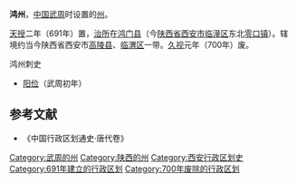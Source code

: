 '''鸿州'''，[[中国|中国]][[武周|武周]]时设置的[[州|州]]。

[[天授_(武周)|天授]]二年（691年）置，[[治所|治所]]在[[鸿门县|鸿门县]]（今[[陕西省|陕西省]][[西安市|西安市]][[临潼区|临潼区]]东北[[零口镇|零口镇]]）。辖境约当今陕西省西安市[[高陵县|高陵县]]、[[临渭区|临渭区]]一带。[[久視|久视]]元年（700年）废。
;鸿州刺史
*[[阳俭|阳俭]]（武周初年）
==参考文献==
*《中国行政区划通史·唐代卷》
{{中国古代行政区划小作品}}
{{DEFAULTSORT:H}}
[[Category:武周的州|Category:武周的州]] 
[[Category:陕西的州|Category:陕西的州]]
[[Category:西安行政区划史|Category:西安行政区划史]]
[[Category:691年建立的行政区划|Category:691年建立的行政区划]] 
[[Category:700年废除的行政区划|Category:700年废除的行政区划]]